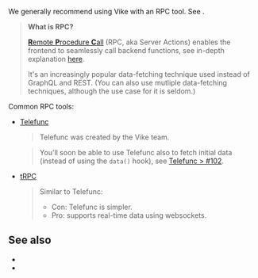 
We generally recommend using Vike with an RPC tool. See <Link href="/data-fetching" />.

> **What is RPC?**
>
> [**R**emote **P**rocedure **C**all](https://en.wikipedia.org/wiki/Remote_procedure_call) (RPC, aka Server Actions) enables the frontend to seamlessly call backend functions, see in-depth explanation [here](https://telefunc.com/RPC).
>
> It's an increasingly popular data-fetching technique used instead of GraphQL and REST. (You can also use mutliple data-fetching techniques, although the use case for it is seldom.)

Common RPC tools:

- [Telefunc](https://telefunc.com)
  > Telefunc was created by the Vike team.

  > You'll soon be able to use Telefunc also to fetch initial data (instead of using the `data()` hook), see [Telefunc > #102](https://github.com/brillout/telefunc/issues/102).
- [tRPC](https://trpc.io/)
  > Similar to Telefunc:
  >  - Con: Telefunc is simpler.
  >  - Pro: supports real-time data using websockets.


## See also

- <Link href="/data-fetching" />
- <Link href="/api-routes" />
